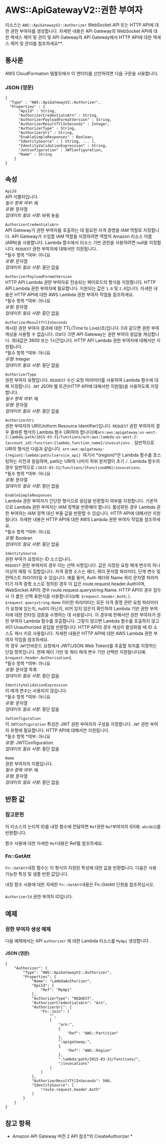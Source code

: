 # AWS::ApiGatewayV2::권한 부여자

리소스는 `AWS::ApiGatewayV2::Authorizer` WebSocket API 또는 HTTP API에 대한 권한 부여자를 생성합니다. 자세한 내용은 API Gateway의 WebSocket API에 대한 액세스 제어 및 관리 및 API Gateway의 API Gateway에서 HTTP API에 대한 액세스 제어 및 관리를 참조하세요\*\*.

## 통사론

AWS CloudFormation 템플릿에서 이 엔터티를 선언하려면 다음 구문을 사용합니다.

### JSON (영문)

```
{
  "Type" : "AWS::ApiGatewayV2::Authorizer",
  "Properties" : {
      "ApiId" : String,
      "AuthorizerCredentialsArn" : String,
      "AuthorizerPayloadFormatVersion" : String,
      "AuthorizerResultTtlInSeconds" : Integer,
      "AuthorizerType" : String,
      "AuthorizerUri" : String,
      "EnableSimpleResponses" : Boolean,
      "IdentitySource" : [ String, ... ],
      "IdentityValidationExpression" : String,
      "JwtConfiguration" : JWTConfiguration,
      "Name" : String
    }
}
```

## 속성

`ApiId`  
API 식별자입니다.  
_필수 항목 여부_: 예  
_유형_: 문자열  
_업데이트 필요 사항_: 바꿔 놓음

`AuthorizerCredentialsArn`  
API Gateway가 권한 부여자를 호출하는 데 필요한 자격 증명을 IAM 역할로 지정합니다. API Gateway가 수임할 IAM 역할을 지정하려면 역할의 Amazon 리소스 이름(ARN)을 사용합니다. Lambda 함수에서 리소스 기반 권한을 사용하려면 null을 지정합니다. `REQUEST` 권한 부여자에 대해서만 지원됩니다.  
*필수 항목 *여부: 아니요  
_유형_: 문자열  
_업데이트 필요 사항_: 중단 없음

`AuthorizerPayloadFormatVersion`  
HTTP API Lambda 권한 부여자로 전송되는 페이로드의 형식을 지정합니다. HTTP API Lambda 권한 부여자에 필요합니다. 지원되는 값은 `1.0` 및 `2.0`입니다. 자세한 내용은 HTTP API에 대한 AWS Lambda 권한 부여자 작업을 참조하세요.  
*필수 항목 *여부: 아니요  
_유형_: 문자열  
_업데이트 필요 사항_: 중단 없음

`AuthorizerResultTtlInSeconds`  
캐시된 권한 부여자 결과에 대한 TTL(Time to Live)(초)입니다. 0과 같으면 권한 부여 캐싱을 사용할 수 없습니다. 0보다 크면 API Gateway는 권한 부여자 응답을 캐싱합니다. 최대값은 3600 또는 1시간입니다. HTTP API Lambda 권한 부여자에 대해서만 지원됩니다.  
*필수 항목 *여부: 아니요  
_유형_: Integer  
_업데이트 필요 사항_: 중단 없음

`AuthorizerType`  
권한 부여자 유형입니다. `REQUEST` 수신 요청 파라미터를 사용하여 Lambda 함수에 대해 지정합니다. `JWT` JSON 웹 토큰(HTTP API에 대해서만 지원됨)을 사용하도록 지정합니다.  
_필수 항목 여부_: 예  
_유형_: 문자열  
_업데이트 필요 사항_: 중단 없음

`AuthorizerUri`  
권한 부여자의 URI(Uniform Resource Identifier)입니다. `REQUEST` 권한 부여자의 경우 올바른 형식의 Lambda 함수 URI여야 합니다(예`arn:aws:apigateway:us-west-2:lambda:path/2015-03-31/functions/arn:aws:lambda:us-west-2:{account_id}:function:{lambda_function_name}/invocations`: . 일반적으로 URI의 형식은 다음과 같습니다. `arn:aws:apigateway:{region}:lambda:path/{service_api} `여기서 *{region}*은 Lambda 함수를 호스팅하는 리전과 동일하며, path는 URI의 나머지 하위 문자열이 초기 `/`. Lambda 함수의 경우 일반적으로 `/2015-03-31/functions/[FunctionARN]/invocations`.  
*필수 항목 *여부: 아니요  
_유형_: 문자열  
_업데이트 필요 사항_: 중단 없음

`EnableSimpleResponses`  
Lambda 권한 부여자가 간단한 형식으로 응답을 반환할지 여부를 지정합니다. 기본적으로 Lambda 권한 부여자는 IAM 정책을 반환해야 합니다. 활성화된 경우 Lambda 권한 부여자는 IAM 정책 대신 부울 값을 반환할 수 있습니다. HTTP API에 대해서만 지원됩니다. 자세한 내용은 HTTP API에 대한 AWS Lambda 권한 부여자 작업을 참조하세요.  
*필수 항목 *여부: 아니요  
_유형_: Boolean  
_업데이트 필요 사항_: 중단 없음

`IdentitySource`  
권한 부여가 요청되는 ID 소스입니다.  
`REQUEST` 권한 부여자의 경우 이는 선택 사항입니다. 값은 지정된 요청 매개 변수의 하나 이상의 매핑 식 집합입니다. 자격 증명 소스는 헤더, 쿼리 문자열 파라미터, 단계 변수 및 컨텍스트 파라미터일 수 있습니다. 예를 들어, Auth 헤더와 Name 쿼리 문자열 파라미터가 자격 증명 소스로 정의된 경우 이 값은 route.request.header.Auth이며, WebSocket API의 경우 route.request.querystring.Name. HTTP API의 경우 접두사 가 붙은 선택 표현식을 사용합니다(`$`예: `$request.header.Auth`, ). `$request.querystring.Name` 이러한 파라미터는 모든 자격 증명 관련 요청 파라미터가 요청에 있는지, null이 아닌지, 비어 있지 않은지 확인하여 Lambda 기반 권한 부여자에 대한 런타임 검증을 수행하는 데 사용됩니다. 이 경우에 한해서만 권한 부여자가 권한 부여자 Lambda 함수를 호출합니다. 그렇지 않으면 Lambda 함수를 호출하지 않고 401 Unauthorized 응답을 반환합니다. HTTP API의 경우 캐싱이 활성화될 때 ID 소스도 캐시 키로 사용됩니다. 자세한 내용은 HTTP API에 대한 AWS Lambda 권한 부여자 작업을 참조하세요.  
의 경우 `JWT`인바운드 요청에서 JWT(JSON Web Token)를 추출할 위치를 지정하는 단일 항목입니다. 현재 헤더 기반 및 쿼리 매개 변수 기반 선택만 지원됩니다(예: `$request.header.Authorization`).  
*필수 항목 *여부: 아니요  
_유형_: 문자열 목록  
_업데이트 필요 사항_: 중단 없음

`IdentityValidationExpression`  
이 매개 변수는 사용되지 않습니다.  
*필수 항목 *여부: 아니요  
_유형_: 문자열  
_업데이트 필요 사항_: 중단 없음

`JwtConfiguration`  
이 `JWTConfiguration` 특성은 JWT 권한 부여자의 구성을 지정합니다. `JWT` 권한 부여자 유형에 필요합니다. HTTP API에 대해서만 지원됩니다.  
*필수 항목 *여부: 아니요  
_유형_: JWTConfiguration  
_업데이트 필요 사항_: 중단 없음

`Name`  
권한 부여자의 이름입니다.  
_필수 항목 여부_: 예  
_유형_: 문자열  
_업데이트 필요 사항_: 중단 없음

## 반환 값

### 참고문헌

이 리소스의 논리적 ID를 내장 함수에 전달하면 `Ref`권한 `Ref`부여자의 ID(예: `abcde1`)를 반환합니다.

함수 사용에 대한 자세한 `Ref`내용은 Ref를 참조하세요.

### Fn::GetAtt

`Fn::GetAtt`내장 함수는 이 형식의 지정된 특성에 대한 값을 반환합니다. 다음은 사용 가능한 특성 및 샘플 반환 값입니다.

내장 함수 사용에 대한 자세한 `Fn::GetAtt`내용은 Fn::GetAtt 단원을 참조하십시오.

####

`AuthorizerId` 권한 부여자 ID입니다.

## 예제

### 권한 부여자 생성 예제

다음 예제에서는 API `authorizer` 에 대한 Lambda 리소스를 `MyApi` 생성합니다 .

#### JSON (영문)

```
{
    "Authorizer": {
        "Type": "AWS::ApiGatewayV2::Authorizer",
        "Properties": {
            "Name": "LambdaAuthorizer",
            "ApiId": {
                "Ref": "MyApi"
            },
            "AuthorizerType": "REQUEST",
            "AuthorizerCredentialsArn": "Arn",
            "AuthorizerUri": {
                "Fn::Join": [
                    "",
                    [
                        "arn:",
                        {
                            "Ref": "AWS::Partition"
                        },
                        ":apigateway:",
                        {
                            "Ref": "AWS::Region"
                        },
                        ":lambda:path/2015-03-31/functions/",
                        "/invocations"
                    ]
                ]
            },
            "AuthorizerResultTtlInSeconds": 500,
            "IdentitySource": [
                "route.request.header.Auth"
            ]
        }
    }
}
```

## 참고 항목

- Amazon API Gateway 버전 2 API 참조*의 CreateAuthorizer *

